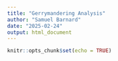 ```yaml
---
title: "Gerrymandering Analysis"
author: "Samuel Barnard"
date: "2025-02-24"
output: html_document
---
```


```r
knitr::opts_chunk$set(echo = TRUE)
```

